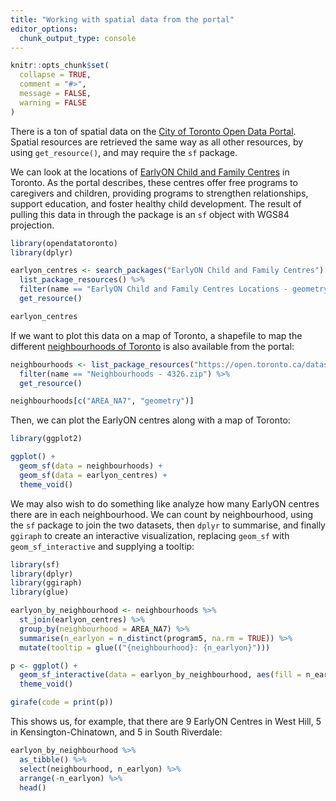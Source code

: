 ```yaml
---
title: "Working with spatial data from the portal"
editor_options: 
  chunk_output_type: console
---
```


```r
knitr::opts_chunk$set(
  collapse = TRUE,
  comment = "#>",
  message = FALSE,
  warning = FALSE
)
```

There is a ton of spatial data on the [City of Toronto Open Data Portal](https://open.toronto.ca). Spatial resources are retrieved the same way as all other resources, by using `get_resource()`, and may require the `sf` package.

We can look at the locations of [EarlyON Child and Family Centres](https://open.toronto.ca/dataset/earlyon-child-and-family-centres/) in Toronto. As the portal describes, these centres offer free programs to caregivers and children, providing programs to strengthen relationships, support education, and foster healthy child development. The result of pulling this data in through the package is an `sf` object with WGS84 projection.

```r
library(opendatatoronto)
library(dplyr)

earlyon_centres <- search_packages("EarlyON Child and Family Centres") %>%
  list_package_resources() %>%
  filter(name == "EarlyON Child and Family Centres Locations - geometry - 4326.zip") %>%
  get_resource()

earlyon_centres
```

If we want to plot this data on a map of Toronto, a shapefile to map the different [neighbourhoods of Toronto](https://open.toronto.ca/dataset/neighbourhoods/) is also available from the portal:

```r
neighbourhoods <- list_package_resources("https://open.toronto.ca/dataset/neighbourhoods/") %>%
  filter(name == "Neighbourhoods - 4326.zip") %>%
  get_resource()

neighbourhoods[c("AREA_NA7", "geometry")]
```

Then, we can plot the EarlyON centres along with a map of Toronto:

```r
library(ggplot2)

ggplot() +
  geom_sf(data = neighbourhoods) +
  geom_sf(data = earlyon_centres) +
  theme_void()
```

We may also wish to do something like analyze how many EarlyON centres there are in each neighbourhood. We can count by neighbourhood, using the `sf` package to join the two datasets, then `dplyr` to summarise, and finally `ggiraph` to create an interactive visualization, replacing `geom_sf` with `geom_sf_interactive` and supplying a tooltip:

```r
library(sf)
library(dplyr)
library(ggiraph)
library(glue)

earlyon_by_neighbourhood <- neighbourhoods %>%
  st_join(earlyon_centres) %>%
  group_by(neighbourhood = AREA_NA7) %>%
  summarise(n_earlyon = n_distinct(program5, na.rm = TRUE)) %>%
  mutate(tooltip = glue(("{neighbourhood}: {n_earlyon}")))

p <- ggplot() +
  geom_sf_interactive(data = earlyon_by_neighbourhood, aes(fill = n_earlyon, tooltip = tooltip)) +
  theme_void()

girafe(code = print(p))
```

This shows us, for example, that there are 9 EarlyON Centres in West Hill, 5 in Kensington-Chinatown, and 5 in South Riverdale:

```r
earlyon_by_neighbourhood %>%
  as_tibble() %>%
  select(neighbourhood, n_earlyon) %>%
  arrange(-n_earlyon) %>%
  head()
```
